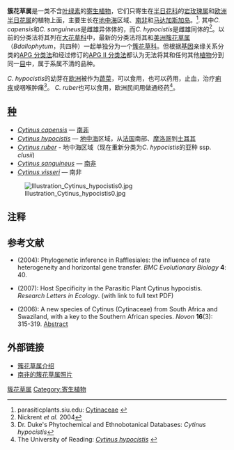 {{Automatic taxobox
| image = Cytinus.ruber.jpg
| image_caption = ''[[Cytinus_ruber|Cytinus ruber]]''
| taxon = Cytinus
| authority = [[Carl_Linnaeus|L.]]

}}

'''簇花草属'''是一类不含[[叶绿素|叶绿素]]的[[寄生植物|寄生植物]]，它们只寄生在[[半日花科|半日花科]]的[[岩玫瑰属|岩玫瑰属]]和[[欧洲半日花属|欧洲半日花属]]的植物上面，主要生长在[[地中海|地中海]]区域、[[南非|南非]]和[[马达加斯加岛|马达加斯加岛]]。<ref>parasiticplants.siu.edu: [http://www.parasiticplants.siu.edu/Cytinaceae/index.html Cytinaceae] {{Wayback|url=http://www.parasiticplants.siu.edu/Cytinaceae/index.html |date=20080511165356 }}</ref>.
其中''C. capensis''和''C. sanguineus''是雌雄异体体的，而''C. hypocistis''是雌雄同体的<ref name=nickrent2004>Nickrent ''et al.'' 2004</ref>。以前的分类法将其列在[[大花草科|大花草科]]中，最新的分类法将其和[[美洲簇花草属|美洲簇花草属]]（''Bdallophytum''，共四种）一起单独分为一个[[簇花草科|簇花草科]]。但根据[[基因|基因]]亲缘关系分类的[[APG_分类法|APG 分类法]]和经过修订的[[APG_II_分类法|APG II 分类法]]都认为无法将其和任何其他[[植物|植物]]分到同一[[目|目]]中，属于系属不清的品种。

''C. hypocistis''的幼芽在[[欧洲|欧洲]]被作为[[蔬菜|蔬菜]]，可以食用，也可以药用，止血，治疗[[痢疾|痢疾]]或咽喉肿痛<ref>Dr. Duke's
Phytochemical and Ethnobotanical Databases: ''Cytinus hypocistis''</ref>。 ''C. ruber''也可以食用，欧洲民间用做通经药<ref>The University of Reading: [http://www.herbarium.rdg.ac.uk/mediplants/resultd.asp?SP=Cytinus%20hypocistis ''Cytinus hypocistis''] {{Wayback|url=http://www.herbarium.rdg.ac.uk/mediplants/resultd.asp?SP=Cytinus%20hypocistis |date=20110721222848 }}</ref>。

== [[种|种]] ==
* ''[[Cytinus_capensis|Cytinus capensis]]'' — [[南非|南非]]
* ''[[Cytinus_hypocistis|Cytinus hypocistis]]'' — [[地中海|地中海]]区域，从[[法国|法国]]南部、[[摩洛哥|摩洛哥]]到[[土耳其|土耳其]]
* ''[[Cytinus_ruber|Cytinus ruber]]'' - 地中海区域（现在重新分类为''C. hypocistis''的亚种 ssp. ''clusii'')
* ''[[Cytinus_sanguineus|Cytinus sanguineus]]'' — [[南非|南非]]
* ''[[Cytinus_visseri|Cytinus visseri]]'' — 南非
[[File:Illustration_Cytinus_hypocistis0.jpg|thumb]]
== 注释 ==
{{reflist}}

== 参考文献 ==
* {{aut|Nickrent, Daniel L.; Blarer, Albert; Qiu, Yin-Long; Vidal-Russell, Romina & Anderson, Frank E.}} (2004): Phylogenetic inference in Rafflesiales: the influence of rate heterogeneity and horizontal gene transfer. ''BMC Evolutionary Biology'' '''4''': 40. {{doi|10.1186/1471-2148-4-40}}
* {{aut|Thorogood, C.J. & Hiscock, S.J.}} (2007): Host Specificity in the Parasitic Plant Cytinus hypocistis. ''Research Letters in Ecology''. {{doi|10.1155/2007/84234}} (with link to full text PDF)
* {{aut|Burgoyne, P.M.}} (2006): A new species of Cytinus (Cytinaceae) from South Africa and Swaziland, with a key to the Southern African species. ''Novon'' '''16'''(3): 315-319. [http://cat.inist.fr/?aModele=afficheN&cpsidt=18294022 Abstract] {{Wayback|url=http://cat.inist.fr/?aModele=afficheN&cpsidt=18294022 |date=20120314062037 }}

== 外部链接 ==
{{Commons|Cytinus}}
* [http://www.parasiticplants.siu.edu/Cytinaceae/references.html 簇花草属介绍] {{Wayback|url=http://www.parasiticplants.siu.edu/Cytinaceae/references.html |date=20080511165726 }}
* [http://www.aluka.org/action/doBrowseResults?sa=1&st=123376&execbr=&sls= 南非的簇花草属照片]{{dead link|date=2018年1月 |bot=InternetArchiveBot |fix-attempted=yes }}
{{Taxonbar|from=Q2627781}}

[[Category:簇花草属|簇花草属]]
[[Category:寄生植物|Category:寄生植物]]